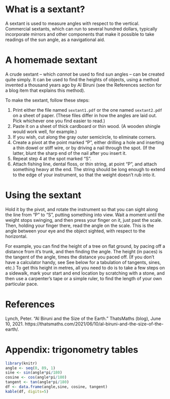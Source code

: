 # What is a sextant?

A sextant is used to measure angles with respect to the vertical. Commercial
sextants, which can run to several hundred dollars, typically incorporate
mirrors and other components that make it possible to take readings of the sun
angle, as a navigational aid.

# A homemade sextant

A crude sextant -- which *cannot* be used to find sun angles -- can be created
quite simply.  It can be used to find the heights of objects, using a method
invented a thousand years ago by Al Biruni  (see the References section for
a blog item that explains this method).

To make the sextant, follow these steps:

1. Print either the file named `sextant1.pdf` or the one named `sextant2.pdf` on
   a sheet of paper. (These files differ in how the angles are laid out. Pick
   whichever one you find easier to read.)
2. Paste it on a sheet of thick cardboard or thin wood.  (A wooden shingle
   would work well, for example.)
3. If you wish, cut along the gray outer semicircle, to eliminate corners.
4. Create a pivot at the point marked "P", either drilling a hole and inserting
   a thin dowel or stiff wire, or by driving a nail through the spot.  (If the
   latter, blunt the sharp end of the nail after you insert it.
5. Repeat step 4 at the spot marked "S".
6. Attach fishing line, dental floss, or thin string, at point "P", and attach
   something heavy at the end.  The string should be long enough to extend to
   the edge of your instrument, so that the weight doesn't rub into it.

# Using the sextant

Hold it by the pivot, and rotate the instrument so that you can sight along the
line from "P" to "S", putting something into view.  Wait a moment until the
weight stops swinging, and then press your finger on it, just past the scale.
Then, holding your finger there, read the angle on the scale.  This is the
angle between your eye and the object sighted, with respect to the horizontal.

For example, you can find the height of a tree on flat ground, by pacing off
a distance from it's trunk, and then finding the angle. The height (in paces)
is the tangent of the angle, times the distance you paced off.  (If you don't
have a calculator handy, see See below for a tabulation of tangents, sines,
etc.)  To get this height in metres, all you need to do is to take a few steps
on a sidewalk, mark your start and end location by scratching with a stone, and
then use a carpenter's tape or a simple ruler, to find the length of your own
particular pace.

# References

Lynch, Peter. “Al Biruni and the Size of the Earth.” ThatsMaths (blog), June
10, 2021.
https://thatsmaths.com/2021/06/10/al-biruni-and-the-size-of-the-earth/.


# Appendix: trigonometry tables

```r
library(knitr)
angle <- seq(0, 89, 1)
sine <- sin(angle*pi/180)
cosine <- cos(angle*pi/180)
tangent <- tan(angle*pi/180)
df <- data.frame(angle,sine, cosine, tangent)
kable(df, digits=5)
```
